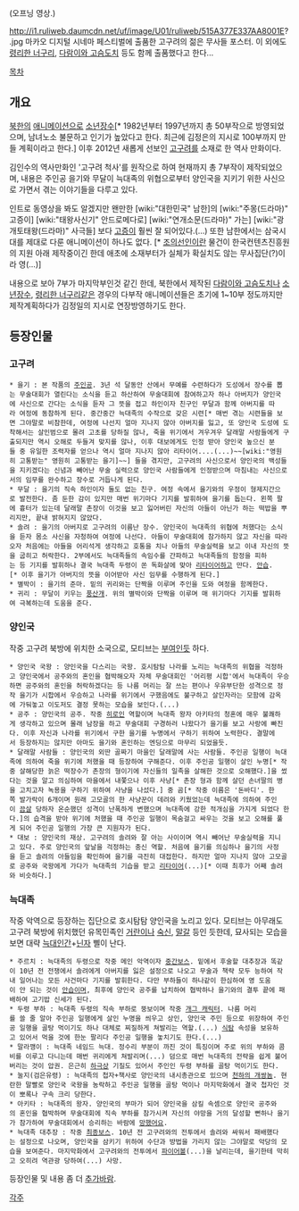 {{{#!html
<iframe width="420" height="315" src="//www.youtube.com/embed/VNPv_2BKJ88" frameborder="0" allowfullscreen></iframe>}}}
(오프닝 영상.)

http://i1.ruliweb.daumcdn.net/uf/image/U01/ruliweb/515A377E337AA8001E?.jpg
마카오 디지털 시네마 페스티벌에 출품한 고구려의 젊은 무사들 포스터. 이 외에도 [[령리한 너구리]], [[다람이와 고슴도치]] 등도 함께 출품했다고 한다...

[[목차]]
== 개요 ==
[[북한]]의 [[애니메이션]]으로 [[소년장수]][* 1982년부터 1997년까지 총 50부작으로 방영되었으며, 남녀노소 불문하고 인기가 높았다고 한다. 최근에 김정은의 지시로 100부까지 만들 계획이라고 한다.]  이후 2012년 새롭게 선보인 [[고구려]]를 소재로 한 역사 만화이다.

김인수의 역사만화인 '고구려 척사'를 원작으로 하여 현재까지 총 7부작이 제작되었으며, 내용은 주인공 을기와 무달이 늑대족의 위협으로부터 양인국을 지키기 위한 사신으로 가면서 겪는 이야기들을 다루고 있다.

인트로 동영상을 봐도 알겠지만 왠만한 [wiki:"대한민국" 남한]의 [wiki:"주몽(드라마)" 고증이] [wiki:"태왕사신기" 안드로메다로] [wiki:"연개소문(드라마)" 가는] [wiki:"광개토태왕(드라마)" 사극들] 보다 [[고증]]이 훨씬 잘 되어있다.(...) 또한 남한에서는 삼국시대를 제대로 다룬 애니메이션이 하나도 없다. [* [[조의선인]]이란 물건이 한국컨텐츠진흥원의 지원 아래 제작중이긴 한데 애초에 소재부터가 실체가 확실치도 않는 무사집단(?)이라 영(...)]

내용으로 보아 7부가 마지막부인것 같긴 한데, 북한에서 제작된 [[다람이와 고슴도치]]나 [[소년장수]], [[령리한 너구리]]같은 경우의 다부작 애니메이션들은 초기에 1~10부 정도까지만 제작계획하다가 김정일의 지시로 연장방영하기도 한다.

== 등장인물 ==
=== 고구려 ===
 * 을기 : 본 작품의 [[주인공]]. 3년 석 달동안 산에서 무예를 수련하다가 도성에서 장수를 뽑는 무술대회가 열린다는 소식을 듣고 하산하여 무술대회에 참여하고자 하나 아버지가 양인국에 사신으로 간다는 소식을 듣자 그 뜻을 접고 하인이자 친구인 무달과 함께 아버지를 따라 여정에 동참하게 된다. 중간중간 늑대족의 수작으로 갖은 시련[* 매번 겪는 시련들을 보면 그야말로 비참한데, 여정에 나선지 얼마 지나지 않아 아버지를 잃고, 또 양인국 도성에 도착해서는 살인범으로 몰려 고초를 당하질 않나, 죽을 위기에서 겨우겨우 달래말 사람들에게 구출되지만 역시 오해로 두들겨 맞지를 않나, 이후 대보에게도 인정 받아 양인국 높으신 분들 중 유일한 조력자를 얻으나 역시 얼마 지나지 않아 리타이어....(...)~~[wiki:"영원히 고통받는" 영원히 고통받는 을기]~~] 들을 겪지만, 고구려의 사신으로서 양인국의 백성들을 지키겠다는 신념과 빼어난 무술 실력으로 양인국 사람들에게 인정받으며 마침내는 사신으로서의 임무를 완수하고 장수로 거듭나게 된다.
 * 무달 : 을기의 직속 하인이자 둘도 없는 친구. 여정 속에서 을기와의 우정이 형제지간으로 발전한다. 좀 둔한 감이 있지만 매번 위기마다 기지를 발휘하여 을기를 돕는다. 왼쪽 팔에 흉터가 있는데 달래말 촌장이 이것을 보고 잃어버린 자신의 아들이 아닌가 하는 떡밥을 뿌리지만, 끝내 밝혀지지 않았다.
 * 솔려 : 을기의 아버지로 고구려의 이름난 장수. 양인국이 늑대족의 위협에 처했다는 소식을 듣자 몸소 사신을 자청하여 여정에 나선다. 아들이 무술대회에 참가하지 않고 자신을 따라오자 처음에는 아들을 어리석게 생각하고 호통을 치나 아들의 무술실력을 보고 이내 자신의 뜻을 굽히고 허락한다. 2부에서도 늑대족들의 속임수를 간파하고 늑대족들의 함정을 피하는 등 기지를 발휘하나 결국 늑대족 두령이 쏜 독화살에 맞아 [[리타이어]]하고 만다. [[안습]].[* 이후 을기가 아버지의 뜻을 이어받아 사신 임무를 수행하게 된다.]
 * 별박이 : 을기의 준마. 밑의 귀리와는 단짝을 이루며 주인을 도와 여정을 함께한다. 
 * 귀리 : 무달이 키우는 [[풍산개]]. 위의 별박이와 단짝을 이루며 매 위기마다 기지를 발휘하여 극복하는데 도움을 준다.

=== 양인국 ===
작중 고구려 북방에 위치한 소국으로, 모티브는 [[부여]]인듯 하다.

 * 양인국 국왕 : 양인국을 다스리는 국왕. 호시탐탐 나라를 노리는 늑대족의 위협을 걱정하고 양인국에서 공주와의 혼인을 협박해오자 자체 무술대회인 '어리평 시합'에서 늑대족이 우승하면 공주와의 혼인을 허락하겠다는 등 나름 머리는 잘 쓰는 편이나 우유부단한 성격으로 정작 을기가 시합에서 우승하고 나라를 위기에서 구했음에도 불구하고 살인자라는 모함에 감옥에 가둬놓고 이도저도 결정 못하는 모습을 보인다.(...)
 * 공주 : 양인국의 공주. 작중 [[히로인]] 역할이며 늑대족 왕자 아키타의 청혼에 매우 불쾌하게 생각하고 있으며 몰래 남장을 하고 무술대회 구경하러 나왔다가 을기를 보고 사랑에 빠진다. 이후 자신과 나라를 위기에서 구한 을기를 누명에서 구하기 위하여 노력한다. 결말에서 등장하지는 않지만 아마도 을기와 혼인하는 엔딩으로 마무리 되었을듯.
 * 달래말 사람들 : 양인국의 외딴 골짜기 마을인 달래말에 사는 사람들. 주인공 일행이 늑대족에 의하여 죽을 위기에 처했을 때 등장하여 구해준다. 이후 주인공 일행이 살인 누명[* 작중 살해당한 늙은 떡장수가 촌장의 형이기에 자신들의 일족을 살해한 것으로 오해했다.]을 썼다는 것을 알고 의심하여 마을에서 내쫓으나 이후 사냥[* 촌장 형과 함께 살던 손녀딸의 병을 고치고자 녹용을 구하기 위하여 사냥을 나섰다.] 중 곰[* 작중 이름은 '돈바디'. 한쪽 발가락이 6개이며 원래 고모골의 한 사냥꾼이 데려와 키웠었는데 늑대족에 의하여 주인이 [[끔살]] 당하자 온순했던 성격이 난폭하게 변했으며 늑대족에 강한 적개심을 가지게 되었다 한다.]의 습격을 받아 위기에 처했을 때 주인공 일행이 목숨걸고 싸우는 것을 보고 오해를 풀게 되어 주인공 일행의 가장 큰 지원자가 된다.
 * 대보 : 양인국의 재상. 고구려의 솔려와 잘 아는 사이이며 역시 빼어난 무술실력을 지니고 있다. 주로 양인국의 앞날을 걱정하는 충신 역할. 처음에 을기를 의심하나 을기의 사정을 듣고 솔려의 아들임을 확인하여 을기를 극진히 대접한다. 하지만 얼마 지나지 않아 고모골로 공주와 국왕에게 가다가 늑대족의 기습을 받고 [[리타이어]](...)[* 이때 최후가 어째 솔려와 비슷하다.]

=== 늑대족 ===
작중 악역으로 등장하는 집단으로 호시탐탐 양인국을 노리고 있다. 모티브는 아무래도 고구려 북방에 위치했던 유목민족인 [[거란]]이나 [[숙신]], [[말갈]] 등인 듯한데, 묘사되는 모습을 보면 대략 [[늑대인간]]+[[닌자]] 삘이 난다.

 * 주르치 : 늑대족의 두령으로 작중 메인 악역이자 [[중간보스]]. 밑에서 후술할 대추장과 똑같이 10년 전 전쟁에서 솔려에게 아버지를 잃은 설정으로 나오고 무술과 책략 모두 능하여 작내 일어나는 모든 사건마다 기지를 발휘한다. 다만 부하들이 하나같이 한심하여 영 도움이 안 되는 것이 [[안습]]이며, 최후에 양인국 공주를 납치하여 협박하나 을기와의 결투 끝에 패배하여 고기밥 신세가 된다. 
 * 두령 부하 : 늑대족 두령의 직속 부하로 뚱보이며 작중 [[개그 캐릭터]]. 나름 머리를 쓸 줄 알아 주인공 일행에게 살인 누명을 씌우고 상인, 양인국 주민 등으로 위장하여 주인공 일행을 골탕 먹이기도 하나 대체로 찌질하게 쳐발리는 역할.(...) [[식탐]] 속성을 보유하고 있어서 먹을 것에 한눈 팔리다 주인공 일행을 놓치기도 한다.(...)
 * 말라깽이 : 늑대족 네임드 늑대. 정수리 부분이 까진 것이 특징이며 주로 위의 부하와 콤비를 이루고 다니는데 매번 귀리에게 쳐발리며(...) 덤으로 매번 늑대족의 전략을 쉽게 불어버리는 것이 압권. 은근히 [[하극상]] 기질도 있어서 주인인 두령 부하를 골탕 먹이기도 한다. 
 * 눌지(검은유령) : 늑대족의 첩자+책사로 양인국의 내시총관으로 있으며 [[천하의 개쌍놈]]. 현란한 말빨로 양인국 국왕을 농락하고 주인공 일행을 골탕 먹이나 마지막화에서 결국 첩자인 것이 뽀록나 구속 크리 당한다. 
 * 아키타 : 늑대족의 왕자. 양인국의 부마가 되어 양인국을 삼킬 속셈으로 양인국 공주와의 혼인을 협박하며 무술대회에 직속 부하를 참가시켜 자신의 야망을 거의 달성할 뻔하나 을기가 참가하여 무술대회에서 승리하는 바람에 [[망했어요]].
 * 늑대족 대추장 : 작중 [[최종보스]]. 10년 전 고구려와의 전투에서 솔려와 싸워서 패배했다는 설정으로 나오며, 양인국을 삼키기 위하여 수단과 방법을 가리지 않는 그야말로 악당의 모습을 보여준다. 마지막화에서 고구려와의 전투에서 [[파이어볼]](...)을 날리는데, 을기한테 막히고 오히려 역관광 당하여(...) 사망. 

등장인물 및 내용 좀 더 [[추가바람]].

[[각주]]
